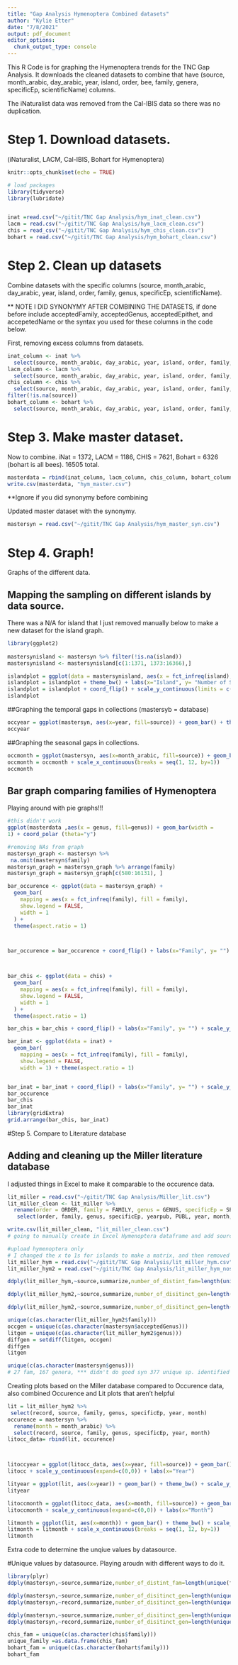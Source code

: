 ```yaml
---
title: "Gap Analysis Hymenoptera Combined datasets"
author: "Kylie Etter"
date: "7/8/2021"
output: pdf_document
editor_options: 
  chunk_output_type: console
---
```

This R Code is for graphing the Hymenoptera trends for the TNC Gap Analysis. It downloads the cleaned datasets to combine that have (source, month_arabic, day_arabic, year, island, order, bee, family, genera, specificEp, scientificName) columns. 

The iNaturalist data was removed from the Cal-IBIS data so there was no duplication. 



# Step 1. Download datasets. 
(iNaturalist, LACM, Cal-IBIS, Bohart for Hymenoptera)
```r
knitr::opts_chunk$set(echo = TRUE)

# load packages
library(tidyverse)
library(lubridate)


inat =read.csv("~/gitit/TNC Gap Analysis/hym_inat_clean.csv")
lacm = read.csv("~/gitit/TNC Gap Analysis/hym_lacm_clean.csv")
chis = read_csv("~/gitit/TNC Gap Analysis/hym_chis_clean.csv")
bohart = read.csv("~/gitit/TNC Gap Analysis/hym_bohart_clean.csv")

```

# Step 2. Clean up datasets

Combine datasets with the specific columns (source, month_arabic, day_arabic, year, island, order, family, genus, specificEp, scientificName). 

 ** NOTE I DID SYNONYMY AFTER COMBINING THE DATASETS, if done before include acceptedFamily, acceptedGenus, acceptedEpithet, and accepetedName or the syntax you used for these columns in the code below. 

First, removing excess columns from datasets.

```r
inat_column <- inat %>%
  select(source, month_arabic, day_arabic, year, island, order, family, genus, specificEp, scientificName)
lacm_column <- lacm %>%
  select(source, month_arabic, day_arabic, year, island, order, family, genus, specificEp, scientificName) 
chis_column <- chis %>%
  select(source, month_arabic, day_arabic, year, island, order, family, genus, specificEp, scientificName) %>%
filter(!is.na(source))
bohart_column <- bohart %>%
  select(source, month_arabic, day_arabic, year, island, order, family, genus, specificEp, scientificName)

```

# Step 3. Make master dataset.
Now to combine. iNat = 1372, LACM = 1186, CHIS = 7621, Bohart = 6326 (bohart is all bees). 16505 total. 

```r
masterdata = rbind(inat_column, lacm_column, chis_column, bohart_column)
write.csv(masterdata, "hym_master.csv")
```
**Ignore if you did synonymy before combining

Updated master dataset with the synonymy. 
```r
mastersyn = read.csv("~/gitit/TNC Gap Analysis/hym_master_syn.csv")

```

# Step 4. Graph! 

Graphs of the different data. 

## Mapping the sampling on different islands by data source. 
There was a N/A for island that I just removed manually below to make a new dataset for the island graph. 
```r
library(ggplot2)
 
mastersynisland <- mastersyn %>% filter(!is.na(island))
mastersynisland <- mastersynisland[c(1:1371, 1373:16366),]

islandplot = ggplot(data = mastersynisland, aes(x = fct_infreq(island), fill=source)) + geom_bar()
islandplot = islandplot + theme_bw() + labs(x="Island", y= "Number of Specimen Collected") 
islandplot = islandplot + coord_flip() + scale_y_continuous(limits = c(0, 10200), expand=c(0,0))
islandplot
```

##Graphing the temporal gaps in collections (mastersyb = database)
```r

occyear = ggplot(mastersyn, aes(x=year, fill=source)) + geom_bar() + theme_bw() + scale_y_continuous(expand=c(0,0)) + labs(x="Year", y ="Number of Specimen Collected")
occyear

```

##Graphing the seasonal gaps in collections. 

```r

occmonth = ggplot(mastersyn, aes(x=month_arabic, fill=source)) + geom_bar() + theme_bw() + scale_y_continuous(expand=c(0,0)) + labs(x="Month", y ="Number of Specimen Collected") 
occmonth = occmonth + scale_x_continuous(breaks = seq(1, 12, by=1)) 
occmonth

```


 
## Bar graph comparing families of Hymenoptera 

Playing around with pie graphs!!!
```r
#this didn't work 
ggplot(masterdata ,aes(x = genus, fill=genus)) + geom_bar(width =
1) + coord_polar (theta="y")

#removing NAs from graph
mastersyn_graph <- mastersyn %>%
 na.omit(mastersyn$family)
mastersyn_graph = mastersyn_graph %>% arrange(family)
mastersyn_graph = mastersyn_graph[c(580:16131), ]

bar_occurence <- ggplot(data = mastersyn_graph) + 
  geom_bar(
    mapping = aes(x = fct_infreq(family), fill = family), 
    show.legend = FALSE,
    width = 1
  ) + 
  theme(aspect.ratio = 1) 



bar_occurence = bar_occurence + coord_flip() + labs(x="Family", y= "") + scale_y_continuous(expand=c(0,0))



bar_chis <- ggplot(data = chis) + 
  geom_bar(
    mapping = aes(x = fct_infreq(family), fill = family), 
    show.legend = FALSE,
    width = 1
  ) + 
  theme(aspect.ratio = 1) 

bar_chis = bar_chis + coord_flip() + labs(x="Family", y= "") + scale_y_continuous(expand=c(0,0))

bar_inat <- ggplot(data = inat) + 
  geom_bar(
    mapping = aes(x = fct_infreq(family), fill = family), 
    show.legend = FALSE,
    width = 1) + theme(aspect.ratio = 1)


bar_inat = bar_inat + coord_flip() + labs(x="Family", y= "") + scale_y_continuous(expand=c(0,0))
bar_occurence
bar_chis
bar_inat
library(gridExtra)
grid.arrange(bar_chis, bar_inat) 

```

#Step 5. Compare to Literature database 

## Adding and cleaning up the Miller literature database 

I adjusted things in Excel to make it comparable to the occurence data. 
```r
lit_miller = read.csv("~/gitit/TNC Gap Analysis/Miller_lit.csv")
lit_miller_clean <- lit_miller %>%
  rename(order = ORDER, family = FAMILY, genus = GENUS, specificEp = SPECIES, yearpub = YRPUBL, year = YRCOLL, month = MONTH ) %>%
   select(order, family, genus, specificEp, yearpub, PUBL, year, month, ANA, BAR, CAT, CLE, CRU, MIG, NIC, ROS)

write.csv(lit_miller_clean, "lit_miller_clean.csv")
# going to manually create in Excel Hymenoptera dataframe and add source = lit 

#upload hymenoptera only
# I changed the x to 1s for islands to make a matrix, and then removed any "?" from the islands, so only inlcuding ones that had 1 or nothing, no uncertain ones, for nosp removed the sp. from the species column and any question ones, also split into genus and subgenus columns 
lit_miller_hym = read.csv("~/gitit/TNC Gap Analysis/lit_miller_hym.csv")
lit_miller_hym2 = read.csv("~/gitit/TNC Gap Analysis/lit_miller_hym_nosp.csv")

ddply(lit_miller_hym,~source,summarize,number_of_distint_fam=length(unique(family)))

ddply(lit_miller_hym2,~source,summarize,number_of_disitinct_gen=length(unique(genus)))

ddply(lit_miller_hym2,~source,summarize,number_of_disitinct_gen=length(unique(scientificName)))

unique(c(as.character(lit_miller_hym2$family)))
occgen = unique(c(as.character(mastersyn$acceptedGenus)))
litgen = unique(c(as.character(lit_miller_hym2$genus)))
diffgen = setdiff(litgen, occgen)
diffgen
litgen

unique(c(as.character(mastersyn$genus)))
# 27 fam, 167 genera, *** didn't do good syn 377 unique sp. identified (only included things with a sp. id)
```

Creating plots based on the Miller database compared to Occurence data, 
also combined Occurence and Lit plots that aren't helpful
```r
lit = lit_miller_hym2 %>%
 select(record, source, family, genus, specificEp, year, month)
occurence = mastersyn %>%
  rename(month = month_arabic) %>%
  select(record, source, family, genus, specificEp, year, month)
litocc_data= rbind(lit, occurence)



litoccyear = ggplot(litocc_data, aes(x=year, fill=source)) + geom_bar() + theme_bw()
litocc + scale_y_continuous(expand=c(0,0)) + labs(x="Year")

lityear = ggplot(lit, aes(x=year)) + geom_bar() + theme_bw() + scale_y_continuous(expand=c(0,0)) + labs(x="Year", y ="")
lityear

litoccmonth = ggplot(litocc_data, aes(x=month, fill=source)) + geom_bar() + theme_bw()
litoccmonth + scale_y_continuous(expand=c(0,0)) + labs(x="Month")

litmonth = ggplot(lit, aes(x=month)) + geom_bar() + theme_bw() + scale_y_continuous(expand=c(0,0)) + labs(x="Month", y ="")
litmonth = litmonth + scale_x_continuous(breaks = seq(1, 12, by=1)) 
litmonth


```

Extra code to determine the unqiue values by datasource.

#Unique values by datasource. Playing aroudn with different ways to do it.
```r
library(plyr)
ddply(mastersyn,~source,summarize,number_of_distint_fam=length(unique(family)))

ddply(mastersyn,~source,summarize,number_of_disitinct_gen=length(unique(genus)))
ddply(mastersyn,~record,summarize,number_of_disitinct_gen=length(unique(genus)))

ddply(mastersyn,~source,summarize,number_of_disitinct_gen=length(unique(acceptedScientificName)))
ddply(mastersyn,~record,summarize,number_of_disitinct_gen=length(unique(acceptedScientificName)))

chis_fam = unique(c(as.character(chis$family)))
unique_family =as.data.frame(chis_fam)
bohart_fam = unique(c(as.character(bohart$family)))
bohart_fam


```

